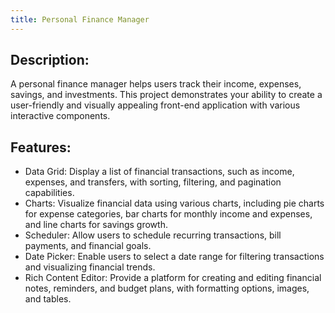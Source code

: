 ```yaml
---
title: Personal Finance Manager
---
```


## Description:

A personal finance manager helps users track their income, expenses, savings, and investments. This project demonstrates your ability to create a user-friendly and visually appealing front-end application with various interactive components.

## Features:

-   Data Grid: Display a list of financial transactions, such as income, expenses, and transfers, with sorting, filtering, and pagination capabilities.
-   Charts: Visualize financial data using various charts, including pie charts for expense categories, bar charts for monthly income and expenses, and line charts for savings growth.
-   Scheduler: Allow users to schedule recurring transactions, bill payments, and financial goals.
-   Date Picker: Enable users to select a date range for filtering transactions and visualizing financial trends.
-   Rich Content Editor: Provide a platform for creating and editing financial notes, reminders, and budget plans, with formatting options, images, and tables.
